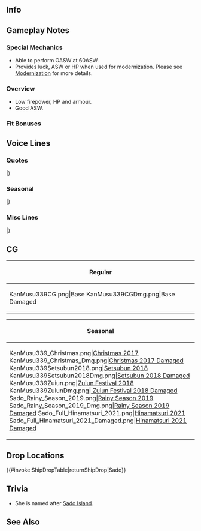 ==Info==
{{KanmusuInfo|ID=339}}
{{KanmusuInfo|ID=339a}}

==Gameplay Notes==
===Special Mechanics===
* Able to perform OASW at 60ASW.
* Provides luck, ASW or HP when used for modernization. Please see [[Modernization]] for more details.

===Overview===
* Low firepower, HP and armour.
* Good ASW.

===Fit Bonuses===
{{:{{BASEPAGENAME}}/Equipment Bonuses}}
{{clear}}

==Voice Lines==
===Quotes===
{{ShipquoteHeader}}
{{ShipquoteKai
|scenario = Introduction
|origin = 択捉型海防艦三番艦の佐渡様だぜ！し〜れい〜い〜、よろしくな！
|translation = I'm the 3rd ship of the Etorofu-class coastal defense ships, Sado-sama! Nice. To. Meet. You. Commander!
|audio = Sado-Intro.mp3
}}
{{ShipquoteKai
|scenario = Introduction
|kai = yes
|origin = 択捉型三番艦の強くなった、佐渡様だぜ！司令、今日もよろしくな！ひひっ。
|translation = I'm the 3rd ship of the Etorofu-class coastal defense ships that just got stronger, Sado-sama! Let's have a good day, Commander! Heheh.
|audio = SadoKai-Intro.mp3
}}
{{ShipquoteKai
|scenario = Library
|origin = 択捉型海防艦の三番船、佐渡だぜ。潜水艦が跳梁する海を第一海上護衛隊の一任として結構頑張った！松輪や日振そしてあの大鷹さんと一生に行くんだりもしたんだぜ。でも一船団の護衛は本当に大変だったさあ。今度はしっかり守りとずんだ。よろしくな！
|translation = I'm the 3rd ship of the Etorofu-class coastal defense ships, Sado. I did my very best to stop submarines from dominating the seas as part of the 1st Surface Escort Division. I worked alongside Matsuwa, Hiburi and Taiyou-san too.<ref>Referring to Hiburi of the [https://en.wikipedia.org/wiki/Hiburi-class_escort_ship Hiburi-class escorts].</ref> But protecting the 1st Fleet was really difficult.<ref>Referring to the 1st Fleet under Admiral Kurita.</ref> I'll protect them properly this time. Nice to meet you!
|audio = Sado-Library.mp3
}}
{{ShipquoteKai
|scenario = Secretary 1
|origin = 佐渡様は元気だぜ。
|translation = I'm feeling great
|audio = Sado-Sec1.mp3
}}
{{ShipquoteKai
|scenario = Secretary 1
|kai = yes
|origin = 佐渡様は今日も元気だぜ。
|translation = I'm feeling great today too.
|audio = SadoKai-Sec1.mp3
}}
{{ShipquoteKai
|scenario = Secretary 2
|origin = いひっ、なんだい？出番かい？
|translation = Ehe, what's up? Is it my turn now?
|audio = Sado-Sec2.mp3
}}
{{ShipquoteKai
|scenario = Secretary 3
|origin = エト、マツ、なんだよ？いひ、擽ってえなあ…おぉ？司令、なんだよ、この佐渡様と遊びたいんか？いいぜ。
|translation = Eto, Matsu, what are you doing? Ehe, that tickles. Oh? You want to play with me, Commander? Sounds good.
|audio = Sado-Sec3.mp3
}}
{{ShipquoteKai
|scenario = Secretary Idle
|origin = なんだい、なんだい。この佐渡様をどうした？司令は随分偉くなったもんだよな、ったく…あぁ？待ってよ、もうしかして、普通に偉い？ひひひ
|translation = What, What, what do you want with me? You've gotten quite a big head huh, Commander? Honestly... wait, it couldn't be that this is how you always are? Hehehe.
|audio = Sado-Idle.mp3
}}
{{ShipquoteKai
|scenario = Secretary (Married)
|origin = なんだい、司令？疲れたのかい？だらしねな。しかったない、佐渡様がおんぶしてやろうか？ひひ。
|translation = What's wrong, Commander? You tired? That's weak. Can't be helped then, want me to give you a piggyback ride? Heheh.
|audio = Sado-SecMarried.mp3
}}
{{ShipquoteKai
|scenario = Wedding
|origin = し〜れい〜い〜！なんでそれは？ひひ。佐渡様えのプレゼントとてやつ？じゃくれよ！ほら、早く…って…うえ・・・これまじ？なんだよ、ちょっと、嬉しいじゃんかさあ…
|translation =Co-man-der! What've you got there? Hehe. Could that be a present for me? Then give it here! Come on, hurry up... Oh...Umm... This makes me...pretty happy, actually...
|audio = Sado-Wedding.mp3
}}
{{ShipquoteKai
|scenario = Player's Score
|origin =  あぁ、そうか、情報ね。待ってな。
|translation = Ah, right, the information. Just wait.
|audio = Sado-PlayerScore.mp3
}}
{{ShipquoteKai
|scenario = Joining the Fleet
|origin = 第一海上護衛隊、佐渡、抜錨さ。行くぜ！
|translation = 1st Surface Escort Division, Sado, setting sail. Let's go!
|audio = Sado-JoinFleet.mp3
}}
{{ShipquoteKai
|scenario = Joining the Fleet
|kai = yes
|origin = 第一海上護衛隊、佐渡様の出番さ。行くぜ！
|translation = It's time for the 1st Surface Escort Division and I to take the stage. Let's go!
|audio = SadoKai-JoinFleet.mp3
}}
{{ShipquoteKai
|scenario = Equipment 1
|origin = いひっ、いいな、これわよ！
|translation = Ehe, this is great!
|audio = Sado-Equip1.mp3
}}
{{ShipquoteKai
|scenario = Equipment 2
|origin = それだ！それを待ってた！いいやれ！
|translation =  This is it! This is what I've been waiting for! Alright!
|audio = Sado-Equip2.mp3
}}
{{ShipquoteKai
|scenario = Equipment 3
|origin = いひっ、見っけ！
|translation = Ehe, look at that!
|audio = Sado-Equip3.mp3
}}
{{ShipquoteKai
|scenario = Supply
|origin = いひひっ、ごちそうさま！
|translation = Ehehe, thanks for the meal!
|audio = Sado-Supply.mp3
}}
{{ShipquoteKai
|scenario = Docking (Minor Damage)
|origin = ごめん、ちょうい休もわ。
|translation = Sorry, gonna take a short break. 
|audio = Sado-DockMinor.mp3
}}
{{ShipquoteKai
|scenario = Docking (Major Damage)
|origin = うわあぁ、佐渡様は少しを眠さぁ…グー・ナイ！
|translation = Urrrgh, I'm going to take a short nap...Good Night!
|audio = Sado-DockMajor.mp3
}}
{{ShipquoteKai
|scenario = Construction
|origin = 出来たってさぁ、新しいの！
|translation = A new one has been completed!
|audio = Sado-Construction.mp3
}}
{{ShipquoteKai
|scenario = Returning from Sortie
|origin = いひっ、母港に戻ったぜ。めでたしめでたし！
|translation = Ehe, I've retruned to port.  All's well that ends well!
|audio = Sado-SortieReturn.mp3
}}
{{ShipquoteKai
|scenario = Starting a Sortie
|origin = エト、マツ、遅れるな！掃蕩隊、出番だぜ！
|translation = Eto, Matsu, don't fall behind. Sweeper Squad it's our turn!
|audio = Sado-Sortie.mp3
}}
{{ShipquoteKai
|scenario = Starting a Battle
|origin = いひっ、見つけた。やるぜ。
|translation = Ehe, found you. Let's do this.
|audio = Sado-BattleStart.mp3
}}
{{ShipquoteKai
|scenario = Attack
|origin = やっつける!
|translation = Kick their asses!
|audio = Sado-Attack.mp3
}}
{{ShipquoteKai
|scenario = Attack
|kai = yes
|origin = マツ，ヒブ、見てろよ！やっつける!
|translation = Matsu, Hibu, just watch me! Kick thier asses!
|audio = SadoKai-Attack.mp3
}}
{{ShipquoteKai
|scenario = Night Battle Attack
|origin = んりゃぁ！どうだ！？
|translation = Graaah! How's that!?
|audio = Sado-NightAttack.mp3
}}
{{ShipquoteKai
|scenario = Night Battle
|origin = 夜かぁ…ちょういやだけど。行ってみよ！
|translation = Night huh... I don't like it one bit. Let's give it a shot!
|audio = Sado-NightBattle.mp3
}}
{{ShipquoteKai
|scenario = MVP
|origin = わぁ、佐渡様かい？佐渡様が一番ってか？ひひっ…　悪いね。エト、マツ、どうよう？
|translation = Whoa, me? I'm number one? Hehe... Too bad for you. How's that, Eto, Matsu?
|audio = Sado-MVP.mp3
}}
{{ShipquoteKai
|scenario = MVP
|kai = yes
|origin = あぁ、佐渡様かい？佐渡様が一番ってが？ひひっ…　なぁ、大鷹さん、速吸さん、見てたかい？今度は守りきたぜ。今度は、さぁ。
|translation = Ah, me? I'm number one? Hehe... Hey... Taiyou, Hayasui, just watch me. This time I'll protect you. This time for sure.
|audio = SadoKai-MVP.mp3
}}
{{ShipquoteKai
|scenario = Minor Damage 1
|origin = うわあぁ・・・なんだよ！？
|translation = Whaaa... What was that!?
|audio = Sado-MinorDmg1.mp3
}}
{{ShipquoteKai
|scenario = Minor Damage 2
|origin = うわあぁ・・・ま、まじか？
|translation = Whaaa... Se-seriously?
|audio = Sado-MinorDmg2.mp3
}}
{{ShipquoteKai
|scenario = Major Damage
|origin = んちゃぁ・・・やば、止まるな！止まちゃだめだ！
|translation = Oh boy... This is bad. Stop that! You really need to stop that!
|audio = Sado-MajorDmg.mp3
}}
{{ShipquoteKai
|scenario = Sunk
|origin = 冷たい…また海ん中かよ…冷たくて、寂しいの…いやだ…な…。
|translation = It's cold... I'm going under again... It's cold... It's lonely... I don't want... to...
|audio = Sado-Sunk.mp3
}}
|} <references/>

{{clear}}

===Seasonal===
{{SeasonalHeaderOld}}
{{SeasonalQuote
|scenario = [[Seasonal/Christmas_2017|Christmas 2017]]
|origin = いいねぇ、クリスマス。すきすきぃ。おぉ、松！佐渡様にもそのケーキくれよぉ。おぉ、うまいぜぇ！もいっこくれぇ！
|translation =	Christmas is great. I really like it. Oh, Matsu! Giee me some of that cake. Ooh, it’s delicious! Gimme more!
|audio = Sado_Christmas_Sec1.mp3
|notes = 
}}
{{SeasonalQuote
|scenario = [[Seasonal/End_of_Year_2017|End of Year 2017]]
|origin = 松、大掃除張り切ってんなぁ。 ひひぃ、好きなんかなぁ、そういうの。佐渡様は、ちょっくらサボりますかね。
|translation =	You’re really into spring cleaning, Matsu. Hihi, you really like doing that. I’m just going to skip out on it.
|audio = Sado_Year_End_2017_Sec1.mp3
|notes = 
}}
{{SeasonalQuote
|scenario = [[Seasonal/New_Year_2018|New Year 2018]]
|origin = し・れ・い、あっけましておめっとさーん！今年もこの佐渡様をよろしくだぜぇ！頼んだよん！
|translation =	Co~ man~ der~, Happy New Year! Take good care of me this year too! I’m counting on you!
|audio = Sado_New_Years_2018_Sec1.mp3
|notes = 
}}
{{SeasonalQuote
|scenario = [[Seasonal/Setsubun_2018|Setsubun 2018]]
|origin = がぁー、なんだ、ツシ！お前節分忘れちっまったのか？マツもなーに！そのへっぴり腰？こうやって投げんだよ！
|translation =	Gaaah, how could you, Tsushi! You forgot about Setsubun? You too, Matsu! Why are you being such a wuss? You throw it like this!
|audio = Sado_Setsubun_2018_Sec1.mp3
|notes = 
}}
{{SeasonalQuote
|scenario = [[Seasonal/Valentine%27s_Day_2018|Valentine’s Day 2018]]
|origin = ひひ、速吸さんから教わっていうんだ、チョコの作り方！さあ、やってるぜ！司令、待ってろうよ！
|translation =	Hihi, I learned how to make chocolate from Hayasui! Now, I’m going to give it a shot! Just wait and see, Commander!
|audio = Sado_Valentines_2018_Sec_1.mp3
|notes = 
}}
{{SeasonalQuote
|scenario = [[Seasonal/White_Day_2018|White Day 2018]]
|origin = いよよよ、佐渡様にもチョコのお返しくれんのか？好き好き！そういうのいいね！ありがたいぜ！
|translation =	Wait wait wait, you’re giving me this in return for the chocolates? I love it! This is great! Thanks!
|audio = Sado_White_Day_2018_Sec1.mp3
|notes = 
}}
{{SeasonalQuote
|scenario = [[Seasonal/Coming_of_Spring_2018|Coming of Spring 2018]]
|origin = えっと、お花見？好き、好き、そういうの！マツが料理作りくれんの？いいねぇ。司令も行くよな？えへへぇ。
|translation =	Uhmm, cherry blossom viewing? I really love doing that! Matsu is cooking something? Nice. Are you coming too, Commander? Ehehe.
|audio = Sado_Spring_2018_Sec1.mp3
|notes = 
}}
{{SeasonalQuote
|scenario = [[Seasonal/Rainy_Season_2018|Rainy Season 2018]]
|origin = あぁ、つっしのやつ、妙にざわざわしてんな。な、何だ？なんかすげー真剣。何！？
|translation =	Ah, Tsusshi is making some strange commotion. Wh-what? It looks like something kinda serious. What!?
|audio = Sado_Rainy_Season_2018_Sec1.mp3
|notes = 
}}
{{SeasonalQuote
|scenario = [[Seasonal/Saury_2018|Saury 2018]]
|origin = 朝風さん、何しってるんすか？えぇ、秋刀魚漁支援の準備?はって。えぇ、佐渡も？いいすけど…
|translation =	What are you up to, Asakaze? Eh, preparing to support saury fishing? I see. Eh, you want me to do it too? Well ok...
|audio = Sado_Sec1_Saury_2018.mp3
|notes = 
}}
{{SeasonalQuote
|scenario = [[Seasonal/Seventh_Anniversary|7th Anniversary]]
|origin = なんだいなんだい、司令。まじすげじゃん！艦隊は、遂に七周年なんだって！感謝感激だぜ！へへぇ。
|translation =	What was that, Commander? That's amazing! It's finally the fleet's 7th Anniversary!? Thanks for everything! Hehe.
|audio = Sado_7th_Anniversary_Secretary_2.mp3
|notes = Secretary 2
}}
{{SeasonalQuote
|scenario = [[Seasonal/Eighth_Anniversary|8th Anniversary]]
|origin = なんだい、なんだい！？まじ、なんなんだい！？艦隊は八周年を迎えたんだろう？感謝感激雨あられたぜ！
|translation =	Wait, what? Are you serious!? The fleet is celebrating its 8th Anniversary? I'm really, really thankful for everything.
|audio = Sado_8th Anniversary_Secretary_1.mp3
|notes = 
}}
|}<references/>

{{clear}}

===Misc Lines===
{{SeasonalHeaderOld}}
{{SeasonalQuote
|scenario = [[Fall 2019 Event]]
|origin = マツ、ヒブ、見てろよ！やっつける！
|translation =	Matsu, Hibu, watch this! I'll kick their asses!
|audio = Ship_Voice_Sado_Kai_Fall_2019_Event_Friend_Fleet_1.mp3
|notes = Friend Fleet
}}
|}<references/>

{{clear}}

==CG==
{| class="mw-collapsible mw-collapsed wikitable" style="width: 100%;"
!Regular
|-
|<gallery>
KanMusu339CG.png|Base
KanMusu339CGDmg.png|Base Damaged
</gallery>
|}

{| class="mw-collapsible mw-collapsed wikitable" style="width: 100%;"
!Seasonal
|-
|<gallery>
KanMusu339_Christmas.png|[[Seasonal/Christmas_2017|Christmas 2017]]
KanMusu339_Christmas_Dmg.png|[[Seasonal/Christmas_2017|Christmas 2017 Damaged]]
KanMusu339Setsubun2018.png|[[Seasonal/Setsubun_2018|Setsubun 2018]]
KanMusu339Setsubun2018Dmg.png|[[Seasonal/Setsubun_2018|Setsubun 2018 Damaged]]
KanMusu339Zuiun.png|[[Seasonal/Fifth_Anniversary|Zuiun Festival 2018]]
KanMusu339ZuiunDmg.png|[[Seasonal/Fifth_Anniversary| Zuiun Festival 2018 Damaged]]
Sado_Rainy_Season_2019.png|[[Seasonal/Rainy_Season_2019|Rainy Season 2019]]
Sado_Rainy_Season_2019_Dmg.png|[[Seasonal/Rainy_Season_2019|Rainy Season 2019 Damaged]]
Sado_Full_Hinamatsuri_2021.png|[[Seasonal/Hinamatsuri_2021|Hinamatsuri 2021]]
Sado_Full_Hinamatsuri_2021_Damaged.png|[[Seasonal/Hinamatsuri_2021|Hinamatsuri 2021 Damaged]]
</gallery>
|}

==Drop Locations==
{{#invoke:ShipDropTable|returnShipDrop|Sado}}

==Trivia==
*She is named after [https://en.wikipedia.org/wiki/Sado,_Niigata Sado Island].

==See Also==
{{Shiplist}}